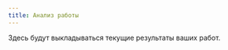 ```yaml
---
title: Анализ работы
---
```


Здесь будут выкладываться текущие результаты ваших работ.




<!-- ```{r,  echo=FALSE, message=FALSE, warning=FALSE} -->
<!-- library(knitr) -->
<!-- library(dplyr) -->
<!-- library(readxl) -->
<!-- library(ggplot2) -->
<!-- library(broom) -->
<!-- library(tidyr) -->


<!-- class <- read_xlsx("data/Classess_2021_biotech.xlsx", col_names = T) -->
<!-- # class <- class %>% filter(!is.na(Login)|!is.na(Group) ) -->
<!-- class <- class %>% select(St_Mail, Login) -->


<!-- opts_chunk$set(echo = FALSE) -->
<!-- # class[class$Login == "st092164", ] -->


<!-- # class[is.na(class$St_Mail),] -->
<!-- ``` -->



<!-- # **Анализ тестов по материалам лекций** -->

<!-- ```{r,  echo=FALSE, message=FALSE, warning=FALSE} -->

<!-- credits <- class %>% select(Login, St_Mail) -->

<!-- # credits[credits$Login == "st092164", ] -->
<!-- # credits[credits$Login == "st092135", ] -->

<!-- #Тест по Лекции 1 -->
<!-- # test_lecture_1 <- read.csv("data/Оценки класса Общая экология — 30.09.2020, 8-08.csv") -->
<!-- # test_lecture_1 <- test_lecture_1 %>% select(3:4) -->

<!-- test_lecture_1 <- read_xlsx("data/Суть экологии. Теория систем. Живые системы.  (Общая экология для Биотехнологов)(1-28).xlsx") -->

<!-- names(test_lecture_1) <- c("St_Mail", "Score_lecture_1") -->

<!-- # test_lecture_1[test_lecture_1$St_Mail == "st092164@student.spbu.ru", ] -->


<!-- credits <- merge(credits, test_lecture_1, all.x = TRUE) -->

<!-- # credits[credits$St_Mail == "st092164@student.spbu.ru", ] -->


<!-- # add_score <- data.frame(St_Mail = "st078729@student.spbu.ru", Addition = 1) -->

<!-- # credits <- merge(credits, add_score, by.x = "St_Mail", all.x = TRUE) -->



<!-- #Тест по Лекции 2 -->
<!-- test_lecture_2 <- read_xlsx("data/Аутэкология (биотехнологи). (Общая экология для Биотехнологов)(1-26).xlsx") -->

<!-- test_lecture_2$Score <- test_lecture_2$Score + 1  -->

<!-- test_lecture_2 <- test_lecture_2 %>% select(1,2) -->
<!-- names(test_lecture_2) <- c("St_Mail", "Score_lecture_2") -->

<!-- credits <- merge(credits, test_lecture_2, all.x = TRUE) -->


<!-- #Тест по Лекции 3 -->
<!-- test_lecture_3 <- read_xlsx("data/Демэкология. Структура популяции. (Общая экология для Биотехнологов)(1-26).xlsx") -->
<!-- test_lecture_3 <- test_lecture_3 %>% select(1,2) -->
<!-- names(test_lecture_3) <- c("St_Mail", "Score_lecture_3") -->

<!-- credits <- merge(credits, test_lecture_3, all.x = TRUE) -->

<!-- # credits$Addition_2 <- 1 -->


<!-- #Тест по Лекции 4 -->
<!-- test_lecture_4 <- read_xlsx("data/Динамика популяции (биотехнологи) (Общая экология для Биотехнологов)(1-27).xlsx") -->
<!-- test_lecture_4 <- test_lecture_4 %>% select(1,2) -->
<!-- names(test_lecture_4) <- c("St_Mail", "Score_lecture_4") -->

<!-- credits <- merge(credits, test_lecture_4, all.x = TRUE) -->


<!-- #Тест по Лекции 5 -->
<!-- test_lecture_5 <- read_xlsx("data/Взаимоотношения. Лекция 5. (2)(1-26).xlsx") -->
<!-- test_lecture_5 <- test_lecture_5 %>% select(1,2) -->
<!-- names(test_lecture_5) <- c("St_Mail", "Score_lecture_5") -->

<!-- credits <- merge(credits, test_lecture_5, all.x = TRUE) -->


<!-- #Тест по Лекции 6 -->
<!-- test_lecture_6 <- read_xlsx("data/Конкуренция (биотехнологи) (Общая экология для Биотехнологов)(1-24).xlsx") -->
<!-- test_lecture_6 <- test_lecture_6 %>% select(1,2) -->
<!-- names(test_lecture_6) <- c("St_Mail", "Score_lecture_6") -->

<!-- credits <- merge(credits, test_lecture_6, all.x = TRUE) -->



<!-- #Тест по Лекции 7 -->
<!-- test_lecture_7 <- read_xlsx("data/Трофические связи (биотехнологи) (Общая экология для Биотехнологов)(1-27).xlsx") -->
<!-- test_lecture_7 <- test_lecture_7 %>% select(1,2) -->
<!-- names(test_lecture_7) <- c("St_Mail", "Score_lecture_7") -->

<!-- credits <- merge(credits, test_lecture_7, all.x = TRUE) -->





<!-- #Вывод общей таблицы с баллами -->

<!-- credits_sum <- 10 + 10 + 10 + 10 + 10 + 10 + 8 -->

<!-- credits_print <- credits %>% select(-St_Mail)  -->

<!-- credits_print$Sum <- credits_print %>% select(-c("Login")) %>% rowSums(na.rm=TRUE) -->

<!-- credits_print$Credit_Sum <- credits_sum -->

<!-- credits_print$Exam <- credits_print$Sum / credits_print$Credit_Sum -->

<!-- credits_print$Exam <- round(credits_print$Exam, 1) * 10 #умножаем на это число, так как от каждой из 8 лекций приходит 10/8 финальной оценки -->


<!-- ``` -->

<!-- **Состояние индивидуального счета студентов** -->

<!-- ```{r, echo=F} -->

<!-- options(knitr.kable.NA = '-') -->
<!-- kable(credits_print) -->

<!-- ``` -->








<!-- <!-- **Внимание**    --> 
<!-- <!-- В графе *"Proportion_of_final"* Публикуется текущее количество набранных баллов, которое войдет в финальную оценку. Однако, эта величина будет изменяться, так как общее количество баллов, которое приводится в графе *"Credit_Sum"*, тоже будет изменяться по мере открытия новых заданий.  --> 

<!-- Следите за текущим счетом и если что-то не так, то пишите. -->


<!-- <br> -->
<!-- <br> -->

<!-- # **Анализ отчетов по самостоятельной работе № 1** -->


<!-- ```{r,  echo=FALSE, message=FALSE, warning=FALSE} -->

<!-- hw1 <- read.csv("data/Самостоятельная работа №1 Основные вопросы.csv", header = T) -->
<!-- hw1 <- hw1[1:2] -->
<!-- names(hw1)[2] <- "Login" -->

<!-- hw1 <- hw1 %>% group_by(Login) %>% summarise(Score = max(Score)) -->

<!-- add_hw1 <- read.csv("data/Самостоятельная работа №1 Дополнительный вопрос.csv", header = T) -->
<!-- names(add_hw1) <- c("Login", "add_score") -->

<!-- add_hw1 <- add_hw1 %>% group_by(Login) %>% summarise(add_score = max(add_score)) -->

<!-- # hw1[!(hw1$Login %in% add_hw1$Login), ] -->


<!-- hw1_score <- class %>% select(Login, Group) -->

<!-- hw1_score <- merge(hw1_score, hw1, all.x = T) -->

<!-- hw1_score <- merge(hw1_score, add_hw1, all.x = T) -->

<!-- hw1_score$Sum <- hw1_score %>% select(Score, add_score) %>% rowSums(., na.rm = T) -->

<!-- hw1_score$Total <- hw1_score$Sum/30 -->

<!-- hw1_score$Exam <- round(hw1_score$Total * 1, 1) -->

<!-- hw1_score_print <- hw1_score %>% select(Login, Score, add_score, Sum, Exam) -->

<!-- kable(hw1_score_print, col.names = c("Login", "Основные вопросы", "Доп. вопр. 1", "Сумма",  "% от экзаменационной оценки")) -->

<!-- ``` -->

<!-- <br> -->
<!-- <br> -->


<!-- # **Анализ отчетов по самостоятельной работе № 2** -->



<!-- ```{r,  echo=FALSE, message=FALSE, warning=FALSE} -->

<!-- hw2 <- read_excel("data/Репродукция и жизненные циклы организмов (Основные вопросы).xlsx") -->


<!-- add_hw2 <- read_excel("data/Репродукция и жизненные циклы организмов (Дополнительный вопрос)_оценено_2.xlsx") -->
<!-- add_hw2 <-  add_hw2 %>% select(-Timestamp) -->

<!-- names(add_hw2) <- c("Login", "add_score_2", "add_score_3") -->


<!-- hw2_score <- merge(hw2, add_hw2, all.x = T) -->

<!-- hw2_score <- hw2_score %>% group_by(Login) %>% summarise(Score = max(Score), Add_1 = max(Add_1), add_score_2 = max(add_score_2), add_score_3 = max(add_score_3) ) -->

<!-- hw2_score$Sum <- hw2_score %>% select(Score, Add_1, add_score_2, add_score_3) %>% rowSums(na.rm = T) -->

<!-- hw2_score$Total <- hw2_score$Sum / 15  -->


<!-- hw2_score$Exam <- round(hw2_score$Total, 1)   -->



<!-- hw2_score_print <- hw2_score  -->

<!-- kable(hw2_score_print, col.names = c("Login", "Основные вопросы", "Доп. вопр. 1", "Доп. вопр. 2", "Баллы за придуманные вопросы", "Сумма", "Доля от максимума", "% от экзаменационной оценки")) -->


<!-- ``` -->


<!-- **Господа!** Все большие молодцы, но не могу удержаться от замечания. --> 

<!-- В научном аду за **плагиат**  в костер кладут ОЧЕНЬ большое бревно!  --> 

<!-- <!-- К сожалению, при проверке СР-2 было обнаружено несколько практически идентичных ответов за дополнительный вопрос №2. Мы поставили одинаковые оценки за этот вопрос всем, кто прислал идентичные ответы, поскольку мы не хотели выяснять, кто истинный автор. **НО, пожалуйста, больше так не делайте!**  -->

<!-- <br> -->
<!-- <br> -->


<!-- # **Анализ отчетов по самостоятельной работе № 3** -->



<!-- ```{r,  echo=FALSE, message=FALSE, warning=FALSE} -->

<!-- hw3 <- read_excel("data/Самостоятельная работа № 3.xlsx", na = "NA") -->


<!-- names(hw3) <- c("Score", "Login") -->


<!-- hw3_score <- hw3 %>% group_by(Login) %>% summarise(Score = max(Score)) -->

<!-- hw3_score$Sum <- hw3_score %>% select(Score) %>% rowSums(na.rm = T) -->

<!-- hw3_score$Total <- hw3_score$Sum / 40  -->


<!-- hw3_score$Exam <- round(hw3_score$Total, 1)   -->

<!-- hw3_score <- hw3_score[!is.na(hw3_score$Login), ] -->


<!-- hw3_score_print <- merge(class[, "Login"], hw3_score, all.x = TRUE )  -->

<!-- kable(hw3_score_print, col.names = c("Login", "Основные вопросы", "Сумма", "Доля от максимума", "% от экзаменационной оценки")) -->


<!-- ``` -->


<!-- **Господа!** Приношу извинения за задержку с публикацией оценок. Напоминаю, что баллы за эту работу дополнительные (те, кто работу не сделал, ничего не потерял... но и не приобрел:). Поскольку в результате высвободился 1%, он уходит в оценку за работы по тестам по материалам лекций (то есть вес этой оценки удваивается). -->



<!-- <br> -->
<!-- <br> -->


<!-- ## **Анализ контрольной работы № 1** -->

<!-- ```{r,  echo=FALSE, message=FALSE, warning=FALSE} -->

<!-- cont1 <- read_excel("data/Control_work_1_biotech.xlsx") -->

<!-- cont1_print <- merge(class, cont1 %>% select(-Family) ) %>% select(-St_Mail) %>% mutate(Exam = Correct / 45 *5) -->

<!-- correl <- tidy(cor.test(cont1$Incorrect, cont1$Time)) -->

<!-- #  cont_reg[!(cont_reg$Login %in% cont$Login), ] -->

<!-- # table(cont_reg$Login) -->
<!-- #  -->
<!-- #  -->
<!-- # cont1 <- cont %>% group_by(Login) %>% summarise(Score = max(Score)) -->
<!-- #  -->
<!-- # cont1$Add <- 1 -->
<!-- #  -->
<!-- # cont1$Total <- (cont1$Score + cont1$Add)/18 -->
<!-- #  -->
<!-- # cont1$Exam <- round(cont1$Total * 2.5, 1) -->
<!-- #  -->
<!-- # cont1_print <- class %>% select(Login) -->
<!-- #  -->
<!-- # cont1_print <- merge(cont1_print, cont1, all.x = T) -->

<!-- kable(cont1_print) -->

<!-- ``` -->



<!-- ## **Семинар-конференция № 1** -->


<!-- ```{r} -->

<!-- sem_1 <- read_excel("data/Conference_seminar_1.xlsx") -->

<!-- sem_1_print <- merge(class, sem_1) %>% select(-St_Mail) %>% mutate(Exam = Presentation + Presence + Speech + Bonus) -->

<!-- ``` -->

<!-- ```{r} -->
<!-- kable(sem_1_print) -->


<!-- ``` -->




<!-- ## **Семинар-конференция № 2** -->


<!-- ```{r} -->

<!-- sem_2 <- read_excel("data/Conference_seminar_2.xlsx") -->

<!-- sem_2_print <- merge(class, sem_2) %>% select(-St_Mail) %>% mutate(Exam = Presentation + Presence + Speech + Bonus) -->

<!-- ``` -->

<!-- ```{r} -->
<!-- kable(sem_2_print) -->

<!-- ``` -->



<!-- ## **Анализ контрольной работы № 2** -->

<!-- ```{r,  echo=FALSE, message=FALSE, warning=FALSE} -->

<!-- cont2 <- read_excel("data/Control_work_2_biotech.xlsx") -->

<!-- cont2_print <- merge(class, cont2 %>% select(-Name) ) %>% select(-St_Mail) %>% mutate(Exam = round((Correct - Incorrect) / 54 *5, 3)) -->

<!-- #  cont_reg[!(cont_reg$Login %in% cont$Login), ] -->

<!-- # table(cont_reg$Login) -->
<!-- #  -->
<!-- #  -->
<!-- # cont1 <- cont %>% group_by(Login) %>% summarise(Score = max(Score)) -->
<!-- #  -->
<!-- # cont1$Add <- 1 -->
<!-- #  -->
<!-- # cont1$Total <- (cont1$Score + cont1$Add)/18 -->
<!-- #  -->
<!-- # cont1$Exam <- round(cont1$Total * 2.5, 1) -->
<!-- #  -->
<!-- # cont1_print <- class %>% select(Login) -->
<!-- #  -->
<!-- # cont1_print <- merge(cont1_print, cont1, all.x = T) -->

<!-- kable(cont2_print) -->

<!-- ``` -->



<!-- ## **Итоговый счет** -->

<!-- ```{r,  echo=FALSE, message=FALSE, warning=FALSE} -->

<!-- d1 <- credits_print %>% select(Login, Exam)  -->

<!-- d2 <- cont1_print %>% select(Login, Exam)  -->

<!-- d2$Exam[is.na(d2$Exam)] <- 0 -->


<!-- d3 <- sem_1_print %>% select(Login, Exam)  -->

<!-- d4 <- sem_2_print %>% select(Login, Exam)  -->

<!-- d5 <- cont2_print %>% select(Login, Exam) -->


<!-- Results <- merge(d1, d2, by = "Login") %>% merge(., d3, by = "Login") %>% merge(., d4, by = "Login") %>%  merge(., d5, by = "Login")  -->


<!-- names(Results) <- c("Login", "Lecture_test (max 10)", "Control_1(max 5)", "Seminar_1 (max 5)", "Seminar_2 (max 5)", "Control_2 (max 5)") -->


<!-- Results_print <- Results -->

<!-- Results_print$Exam <- round(apply(Results[,-1], MARGIN = 1, FUN = sum ), 1)  -->


<!-- ``` -->

<!-- ```{r} -->
<!-- kable(Results_print) -->
<!-- ``` -->


<!-- ```{r} -->
<!-- class2 <- read_xlsx("data/Classess_2021_biotech.xlsx", col_names = T) -->

<!-- merge(class2, Results_print) %>% select(Family,Name,Login, Exam) %>% write.csv(.,"before_exam_2021_biotech.csv") -->
<!-- ``` -->

<!-- ## **Анализ контрольной работы № 2** -->

<!-- ```{r,  echo=FALSE, message=FALSE, warning=FALSE} -->
<!-- #  -->
<!-- # cont_reg2 <- read_excel("data/Регистрационная форма для выполнения контрольной работы № 1 (Responses).xlsx") -->

<!-- cont <- read_excel("data/Контрольная работа №2 (Responses).xlsx") -->

<!-- # cont_reg[!(cont_reg$Login %in% cont$Login), ] -->

<!-- # table(cont_reg$Login) -->


<!-- cont2 <- cont %>% group_by(Login) %>% summarise(Score = max(Score)) -->


<!-- # cont2$Add <- 0 -->

<!-- cont2$Total <- (cont2$Score)/18 -->

<!-- cont2$Exam <- round(cont2$Total * 2.5, 1)   -->

<!-- cont2_print <- class %>% select(Login) -->

<!-- cont2_print <- merge(cont2_print, cont2, all.x = T) -->

<!-- kable(cont2_print) -->

<!-- ``` -->



<!-- ## **Частотное распределение результатов** -->


<!-- ```{r,  echo=FALSE, message=FALSE, warning=FALSE} -->
<!-- library(ggplot2) -->
<!-- library(patchwork) -->

<!-- Pl_lect <- ggplot(credits_print, aes(x = Exam)) + stat_count(geom = "col") + labs(x = "% от экзаменационной оценки") + ggtitle("Тесты по материалам лекций")+xlim(0, 1) -->

<!-- Pl_hw1 <- ggplot(hw1_score, aes(x = Exam)) + stat_count(geom = "col") + labs(x = "% от экзаменационной оценки") + ggtitle("Самостоятельная работа №1")+xlim(0, 1) -->


<!-- Pl_cw1 <- ggplot(cont1, aes(x = Exam)) + stat_count(geom = "col") + labs(x = "% от экзаменационной оценки") + ggtitle("Контрольная работа №1")+xlim(0, 2.5) -->

<!-- Pl_hw2 <- ggplot(hw2_score, aes(x = Exam)) + stat_count(geom = "col") + labs(x = "% от экзаменационной оценки") + ggtitle("Самостоятельная работа №2")+xlim(0, 1) -->

<!-- Pl_hw3 <- ggplot(hw3_score, aes(x = Exam)) + stat_count(geom = "col") + labs(x = "% от экзаменационной оценки") + ggtitle("Самостоятельная работа №3")+xlim(0, 1) -->

<!-- Pl_cw2 <- ggplot(cont2, aes(x = Exam)) + stat_count(geom = "col") + labs(x = "% от экзаменационной оценки") + ggtitle("Контрольная работа №2") + xlim(0, 2.5) -->

<!-- (Pl_lect + Pl_hw1 + Pl_hw2 )/(Pl_hw3 + Pl_cw1 + Pl_cw2 ) -->

<!-- ``` -->


<!-- ## **Результаты семинаров** -->

<!-- **Внимание!** -->

<!-- ```{r} -->
<!-- seminars <- read.csv("data/Семинары по общей экологии - Sheet1.csv", header = TRUE) -->
<!-- Groups <- seminars %>% select(c(Group)) -->

<!-- seminars <- seminars %>% select(-c(Family, Name, Group)) -->

<!-- seminars$Sum <- rowSums(seminars[, 2:9], na.rm = T) -->


<!-- seminars$Exam <- seminars$Sum * 3 -->

<!-- Groups$Exam <-seminars$Exam  -->
<!-- ``` -->


<!-- ```{r} -->
<!-- kable(seminars) -->
<!-- ``` -->

<!-- ### **"Групповой зачет"** -->

<!-- Этот график иллюстрирует общую активность группы (ну или строгость преподавателя...) -->

<!-- ```{r} -->
<!-- ggplot(Groups, aes(x = factor(Group), y = Exam)) + geom_violin() + labs(x = "Группа")  -->
<!-- ``` -->

<!-- # **Финальный счет** -->

<!-- ```{r, message=FALSE} -->

<!-- tests <- credits_print %>% select(Login, Exam)  -->

<!-- hw1 <- hw1_score_print %>% select(Login, Exam)  -->

<!-- hw2 <- hw2_score_print %>% select(Login, Exam)  -->

<!-- hw3 <- hw3_score_print %>% select(Login, Exam)  -->

<!-- cont1 <- cont1_print %>%  select(Login, Exam) -->

<!-- cont2 <- cont2_print %>%  select(Login, Exam) -->

<!-- seminars <- seminars %>%  select(Login, Exam) -->


<!-- Total <- rbind(tests, hw1, hw2, hw3, cont1, cont2, seminars) -->

<!-- Result <-Total %>% group_by(Login) %>% summarize(Total = sum(Exam, na.rm = TRUE)) -->

<!-- kable(Result) -->
<!-- ``` -->

